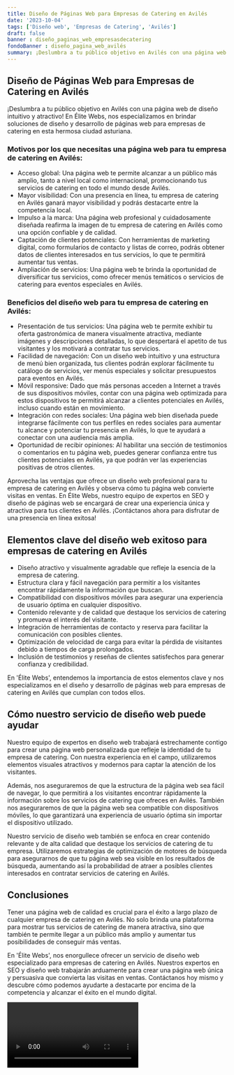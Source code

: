 ```yaml
---
title: Diseño de Páginas Web para Empresas de Catering en Avilés
date: '2023-10-04'
tags: ['Diseño web', 'Empresas de Catering', 'Avilés']
draft: false
banner : diseño_paginas_web_empresasdecatering
fondoBanner : diseño_pagina_web_avilés
summary: ¡Deslumbra a tu público objetivo en Avilés con una página web de diseño intuitivo y atractivo! En Élite Webs, nos especializamos en brindar soluciones de diseño y desarrollo de páginas web para empresas de catering en esta hermosa ciudad asturiana.
---
```


## Diseño de Páginas Web para Empresas de Catering en Avilés

¡Deslumbra a tu público objetivo en Avilés con una página web de diseño intuitivo y atractivo! En Élite Webs, nos especializamos en brindar soluciones de diseño y desarrollo de páginas web para empresas de catering en esta hermosa ciudad asturiana.

### Motivos por los que necesitas una página web para tu empresa de catering en Avilés:

- Acceso global: Una página web te permite alcanzar a un público más amplio, tanto a nivel local como internacional, promocionando tus servicios de catering en todo el mundo desde Avilés.
- Mayor visibilidad: Con una presencia en línea, tu empresa de catering en Avilés ganará mayor visibilidad y podrás destacarte entre la competencia local. 
- Impulso a la marca: Una página web profesional y cuidadosamente diseñada reafirma la imagen de tu empresa de catering en Avilés como una opción confiable y de calidad.
- Captación de clientes potenciales: Con herramientas de marketing digital, como formularios de contacto y listas de correo, podrás obtener datos de clientes interesados en tus servicios, lo que te permitirá aumentar tus ventas.
- Ampliación de servicios: Una página web te brinda la oportunidad de diversificar tus servicios, como ofrecer menús temáticos o servicios de catering para eventos especiales en Avilés.

### Beneficios del diseño web para tu empresa de catering en Avilés:

- Presentación de tus servicios: Una página web te permite exhibir tu oferta gastronómica de manera visualmente atractiva, mediante imágenes y descripciones detalladas, lo que despertará el apetito de tus visitantes y los motivará a contratar tus servicios.
- Facilidad de navegación: Con un diseño web intuitivo y una estructura de menú bien organizada, tus clientes podrán explorar fácilmente tu catálogo de servicios, ver menús especiales y solicitar presupuestos para eventos en Avilés.
- Móvil responsive: Dado que más personas acceden a Internet a través de sus dispositivos móviles, contar con una página web optimizada para estos dispositivos te permitirá alcanzar a clientes potenciales en Avilés, incluso cuando están en movimiento.
- Integración con redes sociales: Una página web bien diseñada puede integrarse fácilmente con tus perfiles en redes sociales para aumentar tu alcance y potenciar tu presencia en Avilés, lo que te ayudará a conectar con una audiencia más amplia.
- Oportunidad de recibir opiniones: Al habilitar una sección de testimonios o comentarios en tu página web, puedes generar confianza entre tus clientes potenciales en Avilés, ya que podrán ver las experiencias positivas de otros clientes.

Aprovecha las ventajas que ofrece un diseño web profesional para tu empresa de catering en Avilés y observa cómo tu página web convierte visitas en ventas. En Élite Webs, nuestro equipo de expertos en SEO y diseño de páginas web se encargará de crear una experiencia única y atractiva para tus clientes en Avilés. ¡Contáctanos ahora para disfrutar de una presencia en línea exitosa!

<GifSeo />

<Cta />

## Elementos clave del diseño web exitoso para empresas de catering en Avilés

- Diseño atractivo y visualmente agradable que refleje la esencia de la empresa de catering.
- Estructura clara y fácil navegación para permitir a los visitantes encontrar rápidamente la información que buscan.
- Compatibilidad con dispositivos móviles para asegurar una experiencia de usuario óptima en cualquier dispositivo.
- Contenido relevante y de calidad que destaque los servicios de catering y promueva el interés del visitante.
- Integración de herramientas de contacto y reserva para facilitar la comunicación con posibles clientes.
- Optimización de velocidad de carga para evitar la pérdida de visitantes debido a tiempos de carga prolongados.
- Inclusión de testimonios y reseñas de clientes satisfechos para generar confianza y credibilidad.

En 'Élite Webs', entendemos la importancia de estos elementos clave y nos especializamos en el diseño y desarrollo de páginas web para empresas de catering en Avilés que cumplan con todos ellos.

## Cómo nuestro servicio de diseño web puede ayudar

Nuestro equipo de expertos en diseño web trabajará estrechamente contigo para crear una página web personalizada que refleje la identidad de tu empresa de catering. Con nuestra experiencia en el campo, utilizaremos elementos visuales atractivos y modernos para captar la atención de los visitantes.

Además, nos aseguraremos de que la estructura de la página web sea fácil de navegar, lo que permitirá a los visitantes encontrar rápidamente la información sobre los servicios de catering que ofreces en Avilés. También nos aseguraremos de que la página web sea compatible con dispositivos móviles, lo que garantizará una experiencia de usuario óptima sin importar el dispositivo utilizado.

Nuestro servicio de diseño web también se enfoca en crear contenido relevante y de alta calidad que destaque los servicios de catering de tu empresa. Utilizaremos estrategias de optimización de motores de búsqueda para asegurarnos de que tu página web sea visible en los resultados de búsqueda, aumentando así la probabilidad de atraer a posibles clientes interesados en contratar servicios de catering en Avilés.

## Conclusiones

Tener una página web de calidad es crucial para el éxito a largo plazo de cualquier empresa de catering en Avilés. No solo brinda una plataforma para mostrar tus servicios de catering de manera atractiva, sino que también te permite llegar a un público más amplio y aumentar tus posibilidades de conseguir más ventas.

En 'Élite Webs', nos enorgullece ofrecer un servicio de diseño web especializado para empresas de catering en Avilés. Nuestros expertos en SEO y diseño web trabajarán arduamente para crear una página web única y persuasiva que convierta las visitas en ventas. Contáctanos hoy mismo y descubre cómo podemos ayudarte a destacarte por encima de la competencia y alcanzar el éxito en el mundo digital.

<Video />

<CtaBot job='Empresas de Catering' city='Avilés'/>

<Gmaps query='Avilés+españa+maps' />